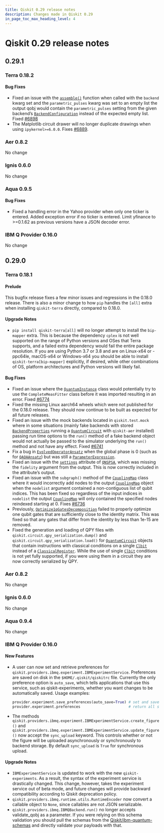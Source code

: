 ```yaml
---
title: Qiskit 0.29 release notes
description: Changes made in Qiskit 0.29
in_page_toc_max_heading_level: 4
---
```


# Qiskit 0.29 release notes

## 0.29.1

<span id="release-notes-0-18-2" />

<span id="id227" />

### Terra 0.18.2

<span id="release-notes-0-18-2-bug-fixes" />

<span id="id228" />

#### Bug Fixes

*   Fixed an issue with the [`assemble()`](/docs/api/qiskit/0.46/compiler#qiskit.compiler.assemble "qiskit.compiler.assemble") function when called with the `backend` kwarg set and the `parametric_pulses` kwarg was set to an empty list the output qobj would contain the `parametric_pulses` setting from the given backend’s [`BackendConfiguration`](/docs/api/qiskit/0.46/qiskit.providers.models.BackendConfiguration "qiskit.providers.models.BackendConfiguration") instead of the expected empty list. Fixed [#6898](https://github.com/Qiskit/qiskit/issues/6898)
*   The Matplotlib circuit drawer will no longer duplicate drawings when using `ipykernel>=6.0.0`. Fixes [#6889](https://github.com/Qiskit/qiskit/issues/6889).

<span id="aer-0-8-2" />

### Aer 0.8.2

No change

<span id="id229" />

### Ignis 0.6.0

No change

<span id="release-notes-aqua-0-9-5" />

<span id="id230" />

### Aqua 0.9.5

<span id="release-notes-aqua-0-9-5-bug-fixes" />

<span id="id231" />

#### Bug Fixes

*   Fixed a handling error in the Yahoo provider when only one ticker is entered. Added exception error if no ticker is entered. Limit yfinance to >=0.1.62 as previous versions have a JSON decoder error.

<span id="id232" />

### IBM Q Provider 0.16.0

No change

<span id="qiskit-0-29-0" />

## 0.29.0

<span id="terra-0-18-1" />

<span id="release-notes-0-18-1" />

### Terra 0.18.1

<span id="release-notes-0-18-1-prelude" />

<span id="id233" />

#### Prelude

This bugfix release fixes a few minor issues and regressions in the 0.18.0 release. There is also a minor change to how `pip` handles the `[all]` extra when installing `qiskit-terra` directly, compared to 0.18.0.

<span id="release-notes-0-18-1-upgrade-notes" />

<span id="id234" />

#### Upgrade Notes

*   `pip install qiskit-terra[all]` will no longer attempt to install the `bip-mapper` extra. This is because the dependency `cplex` is not well supported on the range of Python versions and OSes that Terra supports, and a failed extra dependency would fail the entire package resolution. If you are using Python 3.7 or 3.8 and are on Linux-x64 or -ppc64le, macOS-x64 or Windows-x64 you should be able to install `qiskit-terra[bip-mapper]` explicitly, if desired, while other combinations of OS, platform architectures and Python versions will likely fail.

<span id="release-notes-0-18-1-bug-fixes" />

<span id="id235" />

#### Bug Fixes

*   Fixed an issue where the [`QuantumInstance`](/docs/api/qiskit/0.46/qiskit.utils.QuantumInstance "qiskit.utils.QuantumInstance") class would potentially try to use the `CompleteMeasFitter` class before it was imported resulting in an error. Fixed [#6774](https://github.com/Qiskit/qiskit/issues/6774)
*   Fixed the missing Linux aarch64 wheels which were not published for the 0.18.0 release. They should now continue to be built as expected for all future releases.
*   Fixed an issue with the mock backends located in `qiskit.test.mock` where in some situations (mainly fake backends with stored [`BackendProperties`](/docs/api/qiskit/0.46/qiskit.providers.models.BackendProperties "qiskit.providers.models.BackendProperties") running a [`QuantumCircuit`](/docs/api/qiskit/0.46/qiskit.circuit.QuantumCircuit "qiskit.circuit.QuantumCircuit") with `qiskit-aer` installed) passing run time options to the `run()` method of a fake backend object would not actually be passed to the simulator underlying the `run()` method and not have any effect. Fixed [#6741](https://github.com/Qiskit/qiskit/issues/6741)
*   Fix a bug in [`EvolvedOperatorAnsatz`](/docs/api/qiskit/0.46/qiskit.circuit.library.EvolvedOperatorAnsatz "qiskit.circuit.library.EvolvedOperatorAnsatz") when the global phase is 0 (such as for [`QAOAAnsatz`](/docs/api/qiskit/0.46/qiskit.circuit.library.QAOAAnsatz "qiskit.circuit.library.QAOAAnsatz")) but was still a [`ParameterExpression`](/docs/api/qiskit/0.46/qiskit.circuit.ParameterExpression "qiskit.circuit.ParameterExpression").
*   Fixed an issue with the [`settings`](/docs/api/qiskit/0.46/qiskit.algorithms.optimizers.QNSPSA#settings "qiskit.algorithms.optimizers.QNSPSA.settings") attribute of [`QNSPSA`](/docs/api/qiskit/0.46/qiskit.algorithms.optimizers.QNSPSA "qiskit.algorithms.optimizers.QNSPSA"), which was missing the `fidelity` argument from the output. This is now correctly included in the attribute’s output.
*   Fixed an issue with the `subgraph()` method of the [`CouplingMap`](/docs/api/qiskit/0.46/qiskit.transpiler.CouplingMap "qiskit.transpiler.CouplingMap") class where it would incorrectly add nodes to the output [`CouplingMap`](/docs/api/qiskit/0.46/qiskit.transpiler.CouplingMap "qiskit.transpiler.CouplingMap") object when the `nodelist` argument contained a non-contiguous list of qubit indices. This has been fixed so regardless of the input indices in `nodelist` the output [`CouplingMap`](/docs/api/qiskit/0.46/qiskit.transpiler.CouplingMap "qiskit.transpiler.CouplingMap") will only contained the specified nodes reindexed starting at 0. Fixes [#6736](https://github.com/Qiskit/qiskit/issues/6736)
*   Previously, [`Optimize1qGatesDecomposition`](/docs/api/qiskit/0.46/qiskit.transpiler.passes.Optimize1qGatesDecomposition "qiskit.transpiler.passes.Optimize1qGatesDecomposition") failed to properly optimize one qubit gates that are sufficiently close to the identity matrix. This was fixed so that any gates that differ from the identity by less than 1e-15 are removed.
*   Fixed the generation and loading of QPY files with `qiskit.circuit.qpy_serialization.dump()` and `qiskit.circuit.qpy_serialization.load()` for [`QuantumCircuit`](/docs/api/qiskit/0.46/qiskit.circuit.QuantumCircuit "qiskit.circuit.QuantumCircuit") objects that contain instructions with classical conditions on a single [`Clbit`](/docs/api/qiskit/0.46/qiskit.circuit.Clbit "qiskit.circuit.Clbit") instead of a [`ClassicalRegister`](/docs/api/qiskit/0.46/qiskit.circuit.ClassicalRegister "qiskit.circuit.ClassicalRegister"). While the use of single [`Clbit`](/docs/api/qiskit/0.46/qiskit.circuit.Clbit "qiskit.circuit.Clbit") conditions is not yet fully supported, if you were using them in a circuit they are now correctly serialized by QPY.

<span id="id236" />

### Aer 0.8.2

No change

<span id="id237" />

### Ignis 0.6.0

No change

<span id="aqua-0-9-4" />

### Aqua 0.9.4

No change

<span id="release-notes-ibmq-0-16-0" />

<span id="id238" />

### IBM Q Provider 0.16.0

<span id="release-notes-ibmq-0-16-0-new-features" />

<span id="id239" />

#### New Features

*   A user can now set and retrieve preferences for `qiskit.providers.ibmq.experiment.IBMExperimentService`. Preferences are saved on disk in the `$HOME/.qiskit/qiskitrc` file. Currently the only preference option is `auto_save`, which tells applications that use this service, such as qiskit-experiments, whether you want changes to be automatically saved. Usage examples:

    ```python
    provider.experiment.save_preferences(auto_save=True) # set and save preferences
    provider.experiment.preferences                      # return all saved preferences
    ```

*   The methods `qiskit.providers.ibmq.experiment.IBMExperimentService.create_figure()` and `qiskit.providers.ibmq.experiment.IBMExperimentService.update_figure()` now accept the `sync_upload` keyword. This controls whether or not the figure will be uploaded asynchronously or synchronously to backend storage. By default `sync_upload` is `True` for synchronous upload.

<span id="release-notes-ibmq-0-16-0-upgrade-notes" />

<span id="id240" />

#### Upgrade Notes

*   `IBMExperimentService` is updated to work with the new `qiskit-experiments`. As a result, the syntax of the experiment service is drastically changed. This change, however, takes the experiment service out of beta mode, and future changes will provide backward compatibility according to Qiskit deprecation policy.
*   `qiskit.providers.ibmq.runtime.utils.RuntimeEncoder` now convert a callable object to `None`, since callables are not JSON serializable.
*   `qiskit.providers.ibmq.IBMQBackend.run()` no longer accepts validate\_qobj as a parameter. If you were relying on this schema validation you should pull the schemas from the [Qiskit/ibm-quantum-schemas](https://github.com/Qiskit/ibm-quantum-schemas) and directly validate your payloads with that.

<span id="qiskit-0-28-0" />